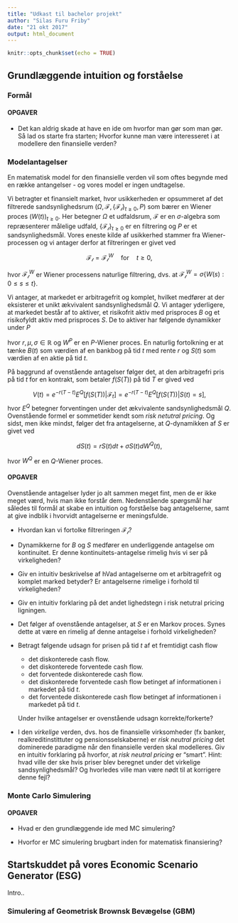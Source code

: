 ```yaml
---
title: "Udkast til bachelor projekt"
author: "Silas Furu Friby"
date: "21 okt 2017"
output: html_document
---
```


```r
knitr::opts_chunk$set(echo = TRUE)
```


## Grundlæggende intuition og forståelse

### Formål

#### OPGAVER

* Det kan aldrig skade at have en ide om hvorfor man gør som man gør. Så lad os starte fra starten; Hvorfor kunne man være interesseret i at modellere den finansielle verden?

### Modelantagelser

En matematisk model for den finansielle verden vil som oftes begynde med en række antangelser - og vores model er ingen undtagelse.

Vi betragter et finansielt market, hvor usikkerheden er opsummeret af det filtrerede sandsynlighedsrum $(\Omega, \mathcal{F}, \{\mathcal{F_t}\}_{t \geq 0}, P)$ som bærer en Wiener proces $(W(t))_{t \geq 0}$. Her betegner $\Omega$ et udfaldsrum, $\mathcal{F}$ er en $\sigma$-algebra som repræsenterer målelige udfald, $\{\mathcal{F_t}\}_{t \geq 0}$ er en filtrering og $P$ er et sandsynlighedsmål. Vores eneste kilde af usikkerhed stammer fra Wiener-processen og vi antager derfor at filtreringen er givet ved

$$ \mathcal{F_t} = \mathcal{F_t}^W \quad \text{for} \quad t \geq 0,$$

hvor $\mathcal{F_t}^W$ er Wiener processens naturlige filtrering, dvs. at $\mathcal{F_t}^W = \sigma\{W(s) : 0 \leq s \leq t\}$. 

Vi antager, at markedet er arbitragefrit og komplet, hvilket medfører at der eksisterer et unikt ækvivalent sandsynlighedsmål $Q$. Vi antager yderligere, at markedet består af to aktiver, et risikofrit aktiv med prisproces $B$ og et risikofyldt aktiv med prisproces $S$. De to aktiver har følgende dynamikker under $P$

\begin{aligned} 
dB(t) &= r B(t) dt \\
dS(t) &= \mu S(t) dt + \sigma S(t) dW^P(t),
\end{aligned}

hvor $r, \mu, \sigma \in \mathbb{R}$ og $W^P$ er en $P$-Wiener proces. En naturlig fortolkning er at tænke $B(t)$ som værdien af en bankbog på tid $t$ med rente $r$ og $S(t)$ som værdien af en aktie på tid $t$.

På baggrund af ovenstående antagelser følger det, at den arbitragefri pris på tid $t$ for en kontrakt, som betaler $f(S(T))$ på tid $T$ er gived ved

$$ V(t) = e^{-r(T-t)}E^Q[f(S(T)) | \mathcal{F}_t] = e^{-r(T-t)}E^Q[f(S(T)) | S(t) = s], $$
hvor $E^Q$ betegner forventingen under det ækvivalente sandsynlighedsmål $Q$. Ovenstående formel er sommetider kendt som *risk netutral pricing*. Og sidst, men ikke mindst, følger det fra antagelserne, at $Q$-dynamikken af $S$ er givet ved

$$ dS(t) = r S(t) dt + \sigma S(t) dW^Q(t), $$

hvor $W^Q$ er en $Q$-Wiener proces.


#### OPGAVER

Ovenstående antagelser lyder jo alt sammen meget fint, men de er ikke meget værd, hvis man ikke forstår dem. Nedenstående spørgsmål har således til formål at skabe en intuition og forståelse bag antagelserne, samt at give indblik i hvorvidt antagelserne er meningsfulde. 

* Hvordan kan vi fortolke filtreringen $\mathcal{F_t}$?

* Dynamikkerne for $B$ og $S$ medfører en underliggende antagelse om kontinuitet. Er denne kontinuitets-antagelse rimelig hvis vi ser på virkeligheden? 

* Giv en intuitiv beskrivelse af hVad antagelserne om et arbitragefrit og komplet marked betyder? Er antagelserne rimelige i forhold til virkeligheden? 

* Giv en intuitiv forklaring på det andet lighedstegn i risk netutral pricing ligningen. 

* Det følger af ovenstående antagelser, at $S$ er en Markov proces. Synes dette at være en rimelig af denne antagelse i forhold virkeligheden?

* Betragt følgende udsagn for prisen på tid $t$ af et fremtidigt cash flow 
    + det diskonterede cash flow.
    + det diskonterede forventede cash flow. 
    + det forventede diskonterede cash flow. 
    + det diskonterede forventede cash flow betinget af informationen i markedet på tid $t$.
    + det forventede diskonterede cash flow betinget af informationen i markedet på tid $t$.
    
    Under hvilke antagelser er ovenstående udsagn korrekte/forkerte?

* I den *virkelige* verden, dvs. hos de finansielle virksomheder (fx banker, realkreditinstittuter og pensionsselskaberne) er *risk neutral pricing* det dominerede paradigme når den finansielle verden skal modelleres. Giv en intuitiv forklaring på hvorfor, at *risk neutral pricing* er "smart". Hint: hvad ville der ske hvis priser blev beregnet under det virkelige sandsynlighedsmål? Og hvorledes ville man være nødt til at korrigere denne fejl?

### Monte Carlo Simulering

#### OPGAVER

* Hvad er den grundlæggende ide med MC simulering?

* Hvorfor er MC simulering brugbart inden for matematisk finansiering?


## Startskuddet på vores Economic Scenario Generator (ESG)

Intro..

### Simulering af Geometrisk Brownsk Bevægelse (GBM)




